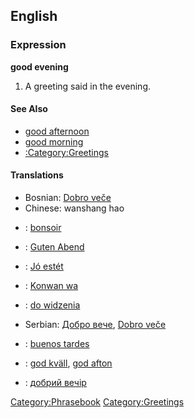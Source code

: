 ==English==

===Expression===
'''good evening'''
# A greeting said in the evening.

====See Also====
*[[good afternoon]]
*[[good morning]]
*[[:Category:Greetings]]

====Translations====
*Bosnian: [[Dobro veče]]
*Chinese: wanshang hao
*{{fr}}: [[bonsoir]]
*{{de}}: [[Guten Abend]]
*{{hu}}: [[Jó estét]]
*{{ja}}: [[Konwan wa]]
*{{pl}}: [[do widzenia]]
*Serbian: [[Добро вече]], [[Dobro veče]]
*{{es}}: [[buenos tardes]]
*{{sv}}: [[god kväll]], [[god afton]]
*{{ua}}: [[добрий вечір]]

[[Category:Phrasebook]]
[[Category:Greetings]]